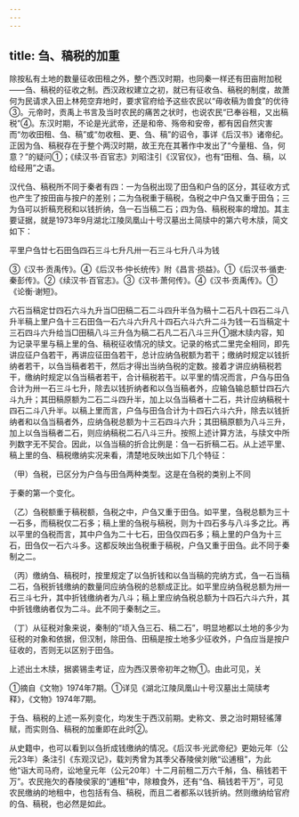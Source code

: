 ```yaml
---
---
---
```

title: 刍、稿税的加重
---



除按私有土地的数量征收田租之外，整个西汉时期，也同秦一样还有田亩附加税——刍、稿税的征收之制。西汉政权建立之初，就已有征收刍、稿税的制度，故萧何为民请求入田上林苑空弃地时，要求官府给予这些农民以“毋收稿为兽食”的优待③。元帝时，贡禹上书言及当时农民的痛苦之状时，也说农民“已奉谷租，又出稿税”④。东汉时期，不论是光武帝，还是和帝、殇帝和安帝，都有因自然灾害而“勿收田租、刍、稿”或“勿收租、更、刍、稿”的诏令，事详《后汉书》诸帝纪。正因为刍、稿税存在于整个两汉时期，故王充在其著作中发出了“今量租、刍，何意？”的疑问①；《续汉书·百官志》刘昭注引《汉官仪》，也有“田租、刍、稿，以给经用”之语。

汉代刍、稿税所不同于秦者有四：一为刍税出现了田刍和户刍的区分，其征收方式也产生了按田亩与按户的差别；二为刍税重于稿税，刍税之中户刍又重于田刍；三为刍可以折稿充税和以钱折纳，刍一石当稿二石；四为刍、稿税税率的增加。其主要证据，就是1973年9月湖北江陵凤凰山十号汉墓出土简牍中的第六号木牍，简文如下：

平里户刍廿七石田刍四石三斗七升凡卅一石三斗七升八斗为钱

③《汉书·贡禹传》。④《后汉书·仲长统传》附《昌言·损益》。①《后汉书·循吏·秦彭传》。②《续汉书·百官志》。③《汉书·萧何传》。④《汉书·贡禹传》。①《论衡·谢短》。

六石当稿定廿四石六斗九升当□田稿二石二斗四升半刍为稿十二石凡十四石二斗八升半稿上里户刍十三石田刍一石六斗六升凡十四石六斗六升二斗为钱一石当稿定十三石四斗六升给当□田稿八斗三升刍为稿二石凡二石八斗三升①据木牍内容，知为记录平里与稿上里的刍、稿税征收情况的牍文。记录的格式二里完全相同，即先讲应征户刍若干，再讲应征田刍若干，总计应纳刍税额为若干；缴纳时规定以钱折纳者若干，以刍当稿者若干，然后才得出当纳刍税的定数。接着才讲应纳稿税若干，缴纳时规定以刍当稿者若干，合计稿税若干。以平里的情况而言，户刍与田刍合计为卅一石三斗七升，除去以钱折纳者和以刍当稿者外，应输刍输总额廿四石六斗九升；其田稿原额为二石二斗四升半，加上以刍当稿者十二石，共计应纳稿税十四石二斗八升半。以稿上里而言，户刍与田刍合计为十四石六斗六升，除去以钱折纳者和以刍当稿者外，应纳刍税总额为十三石四斗六升；其田稿原额为八斗三升，加上以刍当稿者二石，则应纳稿税二石八斗三升。按照上述计算方法，与牍文中所列数字无不契合。因此，以刍当稿的折合比例是：刍一石折稿二石。从上述平里、稿上里的刍、稿税缴纳实况来看，清楚地反映出如下几个特征：

（甲）刍税，已区分为户刍与田刍两种类型。这是在刍税的类别上不同

于秦的第一个变化。

（乙）刍税额重于稿税额，刍税之中，户刍又重于田刍。如平里，刍税总额为三十一石多，而稿税仅二石多；稿上里的刍税与稿税，则为十四石多与八斗多之比。再以平里的刍税而言，其中户刍为二十七石，田刍仅四石多；稿上里的户刍为十三石，田刍仅一石六斗多。这都反映出刍税重于稿税，户刍又重于田刍。此不同于秦制之二。

（丙）缴纳刍、稿税时，按里规定了以刍折钱和以刍当稿的完纳方式，刍一石当稿二石，刍税折钱缴纳的数量同应纳刍税的总额成正比。如平里应纳刍税总额为卅一石三斗七升，其中折钱缴纳者为八斗；稿上里应纳刍税总额为十四石六斗六升，其中折钱缴纳者仅为二斗。此不同于秦制之三。

（丁）从征税对象来说，秦制的“顷入刍三石、稿二石”，明显地都以土地的多少为征税的对象和依据，但汉制，除田刍、田稿是按土地多少征收外，户刍应当是按户征收的，否则无以区别于田刍。

上述出土木牍，据裘锡圭考证，应为西汉景帝初年之物①。由此可见，关

①摘自《文物》1974年7期。①详见《湖北江陵凤凰山十号汉墓出土简牍考释》，《文物》1974年7期。

于刍、稿税的上述一系列变化，均发生于西汉前期。史称文、景之治时期轻徭薄赋，而实则刍、稿税的加重即在此时②。

从史籍中，也可以看到以刍折成钱缴纳的情况。《后汉书·光武帝纪》更始元年（公元23年）条注引《东观汉记》，载刘秀曾为其季父舂陵侯刘敞“讼逋租”，为此他“诣大司马府，讼地皇元年（公元20年）十二月前租二万六千斛，刍、稿钱若干万”。农民拖欠的舂陵侯家的“逋租”中，除粮食外，还有“刍、稿钱若干万”，可见农民缴纳的地租中，也包括有刍、稿税，而且二者都系以钱折纳。然则缴纳给官府的刍、稿税，也必然是如此。